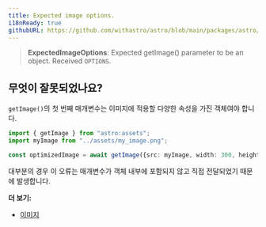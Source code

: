 ```yaml
---
title: Expected image options.
i18nReady: true
githubURL: https://github.com/withastro/astro/blob/main/packages/astro/src/core/errors/errors-data.ts
---
```


> **ExpectedImageOptions**: Expected getImage() parameter to be an object. Received `OPTIONS`.

## 무엇이 잘못되었나요?

`getImage()`의 첫 번째 매개변수는 이미지에 적용할 다양한 속성을 가진 객체여야 합니다.

```ts
import { getImage } from "astro:assets";
import myImage from "../assets/my_image.png";

const optimizedImage = await getImage({src: myImage, width: 300, height: 300});
```

대부분의 경우 이 오류는 매개변수가 객체 내부에 포함되지 않고 직접 전달되었기 때문에 발생합니다.

**더 보기:**

-  [이미지](/ko/guides/images/)